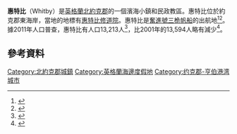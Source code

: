 {{refimprove|time=2020-01-23T17:08:30+00:00}}
{{Infobox UK place
|country = 英格蘭
|official_name= Whitby
|latitude = 54.4858
|longitude = -0.6206
|civil_parish = Whitby
|population = 13,213
|population_ref = （[[2011年英國人口普查|2011年普查]]）<ref name="2011 census"/>
|shire_district = 
|region = 約克郡-亨伯
|shire_county = [[北約克郡|北約克郡]]
|post_town = WHITBY
|postcode_district = YO21, YO22
|postcode_area = YO
|dial_code = 01947
|os_grid_reference = NZ893109
|static_image = [[File:Whitby_harbour_from_new_Quay_-_geograph.org.uk_-_47082.jpg|Whitby harbour overlooked by the Abbey ruins on the skyline.]]
|static_image_caption = 
}}

'''惠特比'''（Whitby）是[[英格蘭|英格蘭]][[北約克郡|北約克郡]]的一個濱海小鎮和民政教區。惠特比位於約克郡東海岸，當地的地標有[[惠特比修道院|惠特比修道院]]。惠特比是[[奮進號三桅帆船|奮進號三桅帆船]]的出航地<ref>{{cite web |url=http://www.britishpathe.com/record.php?id=58589 |title=Blessing The Herring Fleet – British Pathe |work=britishpathe.com |year=2011 |accessdate=20 October 2011 |archive-date=2012-07-29 |archive-url=https://archive.is/20120729004151/http://www.britishpathe.com/record.php?id=58589 |dead-url=no }}</ref><ref>{{cite web |url=http://www.whitbyonline.co.uk/whitbyhistory/whaling.php |title=Whaling in Whitby – Whitby Online |work=whitbyonline.co.uk |year=2011 |accessdate=20 October 2011 |archive-date=2016-03-06 |archive-url=https://web.archive.org/web/20160306224606/http://www.whitbyonline.co.uk/whitbyhistory/whaling.php |dead-url=yes }}</ref>。據2011年人口普查，惠特比有人口13,213人<ref name="2011 census">{{cite web
 | url = http://www.neighbourhood.statistics.gov.uk/dissemination/LeadKeyFigures.do?a=7&b=11130547&c=Whitby&d=16&e=62&g=6455302&i=1001x1003x1032x1004&m=0&r=1&s=1360431370954&enc=1
 | title = Key Figures for 2011 Census: Key Statistics: Area: Whitby CP (Parish)
 | work = Neighbourhood Statistics
 | publisher = [[Office_for_National_Statistics|Office for National Statistics]]
 | accessdate = 9 February 2013
 | archive-url = https://web.archive.org/web/20160304063640/http://www.neighbourhood.statistics.gov.uk/dissemination/LeadKeyFigures.do?a=7&b=11130547&c=Whitby&d=16&e=62&g=6455302&i=1001x1003x1032x1004&m=0&r=1&s=1360431370954&enc=1
 | archive-date = 2016-03-04
 | dead-url = yes
 }}</ref>，比2001年的13,594人略有減少<ref name="2001 census">{{cite web
 |url = http://neighbourhood.statistics.gov.uk/dissemination/LeadTableView.do?a=3&b=798227&c=whitby&d=16&e=15&g=476832&i=1001x1003x1004&m=0&r=1&s=1215427208070&enc=1&dsFamilyId=779
 |title = 2001 Census: Key Statistics: Parish Headcounts: Area: Whitby CP (Parish)
 |accessdate = 4 November 2009
 |work = Neighbourhood Statistics
 |publisher = [[Office_for_National_Statistics|Office for National Statistics]]
 |archive-url = https://web.archive.org/web/20160304083511/http://neighbourhood.statistics.gov.uk/dissemination/LeadTableView.do?a=3&b=798227&c=whitby&d=16&e=15&g=476832&i=1001x1003x1004&m=0&r=1&s=1215427208070&enc=1&dsFamilyId=779
 |archive-date = 2016-03-04
 |dead-url = yes
 }}</ref>。
== 參考資料 ==
{{reflist}}

[[Category:北約克郡城鎮|Category:北約克郡城鎮]]
[[Category:英格蘭海邊度假地|Category:英格蘭海邊度假地]]
[[Category:约克郡-亨伯港湾城市|Category:约克郡-亨伯港湾城市]]